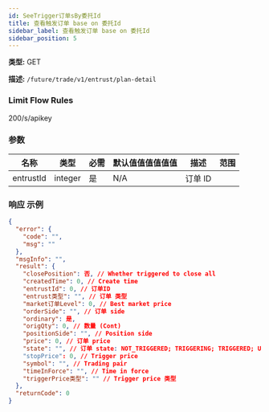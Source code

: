 ```yaml
---
id: SeeTrigger订单sBy委托Id
title: 查看触发订单 base on 委托Id
sidebar_label: 查看触发订单 base on 委托Id
sidebar_position: 5
---
```


**类型:** GET

**描述:** `/future/trade/v1/entrust/plan-detail`

### Limit Flow Rules

200/s/apikey

### 参数

| 名称      | 类型    | 必需 | 默认值值值值值值 | 描述 | 范围 |
| --------- | ------- | --------- | ------- | ----------- | ------ |
| entrustId | integer | 是      | N/A     | 订单 ID    |        |

### 响应 示例

```json title="响应"
{
  "error": {
    "code": "",
    "msg": ""
  },
  "msgInfo": "",
  "result": {
    "closePosition": 否, // Whether triggered to close all
    "createdTime": 0, // Create time
    "entrustId": 0, // 订单ID
    "entrust类型": "", // 订单 类型
    "market订单Level": 0, // Best market price
    "orderSide": "", // 订单 side
    "ordinary": 是,
    "origQty": 0, // 数量 (Cont)
    "positionSide": "", // Position side
    "price": 0, // 订单 price
    "state": "", // 订单 state: NOT_TRIGGERED; TRIGGERING; TRIGGERED; USER_REVOCATION; PLATFORM_REVOCATION; EXPIRED; UNFINISHED; HISTORY
    "stopPrice": 0, // Trigger price
    "symbol": "", // Trading pair
    "timeInForce": "", // Time in force
    "triggerPrice类型": "" // Trigger price 类型
  },
  "returnCode": 0
}
```
